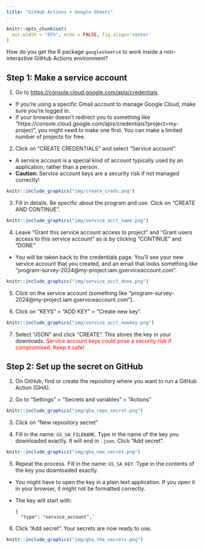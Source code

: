 ```yaml
---
title: "GitHub Actions + Google Sheets"
---
```


```r
knitr::opts_chunk$set(
  out.width = "85%", echo = FALSE, fig.align='center'
)
```

How do you get the R package `googlesheets4` to work inside a non-interactive GitHub Actions environment?

## Step 1: Make a service account

1. Go to [https://console.cloud.google.com/apis/credentials](https://console.cloud.google.com/apis/credentials). 

- If you're using a specific Gmail account to manage Google Cloud, make sure you're logged in.
- If your browser doesn't redirect you to something like "https://console.cloud.google.com/apis/credentials?project=my-project", you might need to make one first. You can make a limited number of projects for free.

2. Click on "CREATE CREDENTIALS" and select "Service account".

- A service account is a special kind of account typically used by an application, rather than a person.
- **Caution:** Service account keys are a security risk if not managed correctly!

```r
knitr::include_graphics("img/create_creds.png")
```

3. Fill in details. Be specific about the program and use. Click on "CREATE AND CONTINUE".

```r
knitr::include_graphics("img/service_acct_name.png")
```

4. Leave "Grant this service account access to project" and "Grant users access to this service account" as is by clicking "CONTINUE" and "DONE"

- You will be taken back to the credentials page. You'll see your new service account that you created, and an email that looks something like "program-survey-2024@my-project.iam.gserviceaccount.com".

```r
knitr::include_graphics("img/service_acct_done.png")
```

5. Click on the service account (something like "program-survey-2024@my-project.iam.gserviceaccount.com").

6. Click on "KEYS" > "ADD KEY" > "Create new key".

```r
knitr::include_graphics("img/service_acct_newkey.png")
```

7. Select "JSON" and click "CREATE". This stores the key in your downloads. <span style="color:red;">Service account keys could pose a security risk if compromised. Keep it safe!</span>

## Step 2: Set up the secret on GitHub

1. On GitHub, find or create the repository where you want to run a GitHub Action (GHA). 

2. Go to "Settings" > "Secrets and variables" > "Actions"

```r
knitr::include_graphics("img/gha_repo_secret.png")
```

3. Click on "New repository secret"

4. Fill in the name: `GS_SA_FILENAME`. Type in the name of the key you downloaded exactly. It will end in `.json`. Click "Add secret".

```r
knitr::include_graphics("img/gha_new_secret.png")
```

5. Repeat the process. Fill in the name: `GS_SA_KEY`. Type in the contents of the key you downloaded exactly. 

- You might have to open the key in a plain text application. If you open it in your browser, it might not be formatted correctly.
- The key will start with:

    ```
    {
      "type": "service_account",`
    ```

6. Click "Add secret". Your secrets are now ready to use.

```r
knitr::include_graphics("img/gha_the_secrets.png")
```
